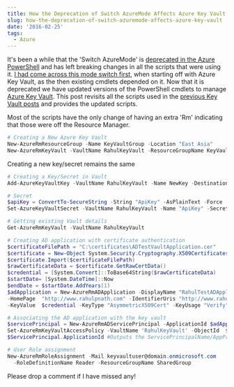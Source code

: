 ```yaml
---
title: How the Deprecation of Switch AzureMode Affects Azure Key Vault
slug: how-the-deprecation-of-switch-azuremode-affects-azure-key-vault
date: '2016-02-25'
tags:
  - Azure
---
```

It's been a while that the 'Switch AzureMode' is [deprecated in the Azure PowerShell](https://github.com/Azure/azure-powershell/wiki/Deprecation-of-Switch-AzureMode-in-Azure-PowerShell) and has left breaking changes in all the scripts that were using it. [I had come across this mode switch first](/blog/azure-key-vault-and-powershell-module-version/), when starting off with Azure Key Vault, as the then existing cmdlets depended on it. Now that it is deprecated we have updated versions of the PowerShell cmdlets to manage [Azure Key Vault](https://azure.microsoft.com/en-us/services/key-vault/). This post revisits all the scripts used in the [previous Key Vault posts](/tag/azure-key-vault/) and provides the updated scripts.

Most of the scripts have the only change of having an extra 'Rm' indicating that those were off the Resource Manager.

```powershell
# Creating a New Azure Key Vault
New-AzureRmResourceGroup -Name KeyVaultGroup -Location "East Asia"
New-AzureRmKeyVault -VaultName RahulKeyVault -ResourceGroupName KeyVaultGroup -Location "East Asia"

```

Creating a new key/secret remains the same

```powershell
# Creating a Key/Secret in Vault
Add-AzureKeyVaultKey -VaultName RahulKeyVault -Name NewKey -Destination Software

# Secret
$apiKey = ConvertTo-SecureString -String "ApiKey" -AsPlainText -Force
Set-AzureKeyVaultSecret -VaultName RahulKeyVault -Name "ApiKey" -SecretValue $apiKey

```
```powershell
# Getting existing Vault details
Get-AzureRmKeyVault -VaultName RahulKeyVault

```
```powershell
# Creating AD application with certificate authentication
$certificateFilePath = "C:\certificates\ADTestVaultApplication.cer"
$certificate = New-Object System.Security.Cryptography.X509Certificates.X509Certificate2
$certificate.Import($certificateFilePath)
$rawCertificateData = $certificate.GetRawCertData()
$credential = [System.Convert]::ToBase64String($rawCertificateData)
$startDate= [System.DateTime]::Now
$endDate = $startDate.AddYears(1)
$adApplication = New-AzureRmADApplication -DisplayName "RahulTestADApplication"
-HomePage  "http://www.rahulpnath.com" -IdentifierUris "http://www.rahulpnath.com"
-KeyValue  $credential -KeyType "AsymmetricX509Cert" -KeyUsage "Verify" -StartDate $startDate -EndDate $endDate

```
```powershell
# Associating the AD application with the key vault
$servicePrincipal = New-AzureRmADServicePrincipal -ApplicationId $adApplication.ApplicationId
Set-AzureRmKeyVaultAccessPolicy -VaultName 'RahulKeyVault' -ObjectId  $servicePrincipal.Id -PermissionsToKeys all -PermissionsToSecrets all
$ServicePrincipal.ApplicationId #Outputs the ServicePrincipalName/AppPrincipalId

```
```powershell
# User Role assignment
New-AzureRmRoleAssignment -Mail keyvaultuser@domain.onmicrosoft.com
  -RoleDefinitionName Reader -ResourceGroupName SharedGroup

```

Please drop a comment if I have missed any!
